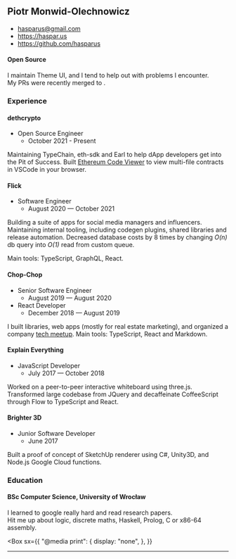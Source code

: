 

<PageLayout>
<Box
  as="main"
  sx={{
    pt: 4,
    "@media print": { 
      a: { textDecoration: "none !important" }
    }
  }}
>


## Piotr Monwid-Olechnowicz

- [hasparus@gmail.com](mailto:hasparus@gmail.com)
- https://haspar.us
- https://github.com/hasparus

#### Open Source

I maintain Theme UI, and I tend to help out with problems I encounter.
My&nbsp;PRs were recently merged to <LastContributions />.

### Experience

#### dethcrypto

- Open Source Engineer
  - October 2021 - Present

Maintaining TypeChain, eth-sdk and Earl to help dApp developers get into the
Pit of Success. Built
[Ethereum Code Viewer](https://github.com/dethcrypto/ethereum-code-viewer)
to view multi-file contracts in VSCode in your browser.

#### Flick

- Software Engineer
  - August 2020 — October 2021

Building a suite of apps for social media managers and influencers.
Maintaining internal tooling, including codegen plugins, shared libraries
and release automation. Decreased database costs by 8 times by changing
_O(n)_ db query into _O(1)_ read from custom queue.

Main tools: TypeScript, GraphQL, React.

#### Chop-Chop

- Senior Software Engineer
  - August 2019 — August 2020
- React Developer
  - December 2018 — August 2019

I built libraries, web apps (mostly for real estate marketing), and
organized a company [tech meetup][chop-chop academy]. Main tools:
TypeScript, React and Markdown.

[chop-chop academy]: https://www.meetup.com/pl-PL/Chop-Chop-Academy-Web-Apps

#### Explain Everything

- JavaScript Developer
  - July 2017 — October 2018

Worked on a peer-to-peer interactive whiteboard using three.js. Transformed
large codebase from JQuery and decaffeinate CoffeeScript through Flow to
TypeScript and React.

#### Brighter 3D

- Junior Software Developer
  - June 2017

Built a proof of concept of SketchUp renderer using C#, Unity3D, and Node.js
Google Cloud functions.

### Education

#### BSc Computer Science, University of Wrocław

I learned to google really hard and read research papers.
Hit&nbsp;me&nbsp;up&nbsp;about&nbsp;logic, discrete maths, Haskell, Prolog,
C or x86-64 assembly.

</Box>


<Box
  sx={{
    "@media print": {
      display: "none",
    },
  }}
>
  <hr />
  <PrintItButton />
</Box>

</PageLayout>

